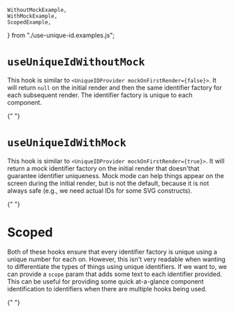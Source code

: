 
    WithoutMockExample,
    WithMockExample,
    ScopedExample,
} from "./use-unique-id.examples.js";

<Meta title="Core/useUniqueId*" />

# `useUniqueIdWithoutMock`

This hook is similar to `<UniqueIDProvider mockOnFirstRender={false}>`.
It will return `null` on the initial render and then the same identifier
factory for each subsequent render. The identifier factory is unique to
each component.

<Canvas>
    <Story name="WithoutMock">
        <WithoutMockExample />
    </Story>{" "}
</Canvas>

# `useUniqueIdWithMock`

This hook is similar to `<UniqueIDProvider mockOnFirstRender={true}>`.
It will return a mock identifier factory on the initial render that doesn'that
guarantee identifier uniqueness. Mock mode can help things appear on the screen
during the initial render, but is not the default, because it is not always safe
(e.g., we need actual IDs for some SVG constructs).

<Canvas>
    <Story name="WithMock">
        <WithMock />
    </Story>{" "}
</Canvas>

# Scoped

Both of these hooks ensure that every identifier factory is unique using a
unique number for each on. However, this isn't very readable when wanting to
differentiate the types of things using unique identifiers. If we want to, we
can provide a `scope` param that adds some text to each identifier provided.
This can be useful for providing some quick at-a-glance component identification
to identifiers when there are multiple hooks being used.

<Canvas>
    <Story name="ScopedExample">
        <ScopedExample />
    </Story>{" "}
</Canvas>
